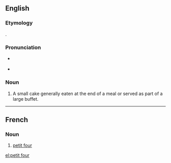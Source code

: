 ==English==
{{wikipedia}}

===Etymology===
{{borrowing|fr|petit four|lit=small oven|lang=en}}.

===Pronunciation===
* {{a|UK}} {{IPA|/ˈpɛti ˈfɔr/|lang=en}}
* {{a|US}} {{IPA|/ˈpɛti ˈfɔr/|lang=en}}

===Noun===
{{en-noun|head=[[petit]] [[four]]|petits fours|petit fours}}

# A small cake generally eaten at the end of a meal or served as part of a large buffet.

----

==French==

===Noun===
{{fr-noun|head=[[petit]] [[four]]|m|petits fours}}
# [[#English|petit four]]

[[el:petit four]]